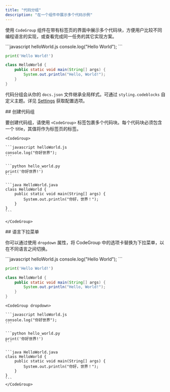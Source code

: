 ```yaml
---
title: "代码分组"
description: "在一个组件中展示多个代码示例"
---
```


使用 `CodeGroup` 组件在带有标签页的界面中展示多个代码块，方便用户比较不同编程语言的实现，或查看完成同一任务的其它实现方案。

<CodeGroup>
  ```javascript helloWorld.js
  console.log("Hello World");
  ```

  ```python hello_world.py
  print('Hello World!')
  ```

  ```java HelloWorld.java
  class HelloWorld {
      public static void main(String[] args) {
          System.out.println("Hello, World!");
      }
  }
  ```
</CodeGroup>

代码分组会从你的 `docs.json` 文件继承全局样式。可通过 `styling.codeblocks` 自定义主题。详见 [Settings](/zh/organize/settings#styling) 获取配置选项。

<div id="creating-code-groups">
  ## 创建代码组
</div>

要创建代码组，请使用 `<CodeGroup>` 标签包裹多个代码块。每个代码块必须包含一个 title，其值将作为标签页的标签。

````mdx
<CodeGroup>

```javascript helloWorld.js
console.log("你好世界");
```

```python hello_world.py
print('你好世界!')
```

```java HelloWorld.java
class HelloWorld {
    public static void main(String[] args) {
        System.out.println("你好，世界！");
    }
}
```

</CodeGroup>
````

<div id="language-dropdown">
  ## 语言下拉菜单
</div>

你可以通过使用 `dropdown` 属性，将 CodeGroup 中的选项卡替换为下拉菜单，以在不同语言之间切换。

<CodeGroup dropdown>
  ```javascript helloWorld.js
  console.log("Hello World");
  ```

  ```python hello_world.py
  print('Hello World!')
  ```

  ```java HelloWorld.java
  class HelloWorld {
      public static void main(String[] args) {
          System.out.println("Hello, World!");
      }
  }
  ```
</CodeGroup>

````mdx highlight=1
<CodeGroup dropdown>

```javascript helloWorld.js
console.log("你好世界");
```

```python hello_world.py
print('你好世界!')
```

```java HelloWorld.java
class HelloWorld {
    public static void main(String[] args) {
        System.out.println("你好，世界！");
    }
}
```
</CodeGroup>
````
